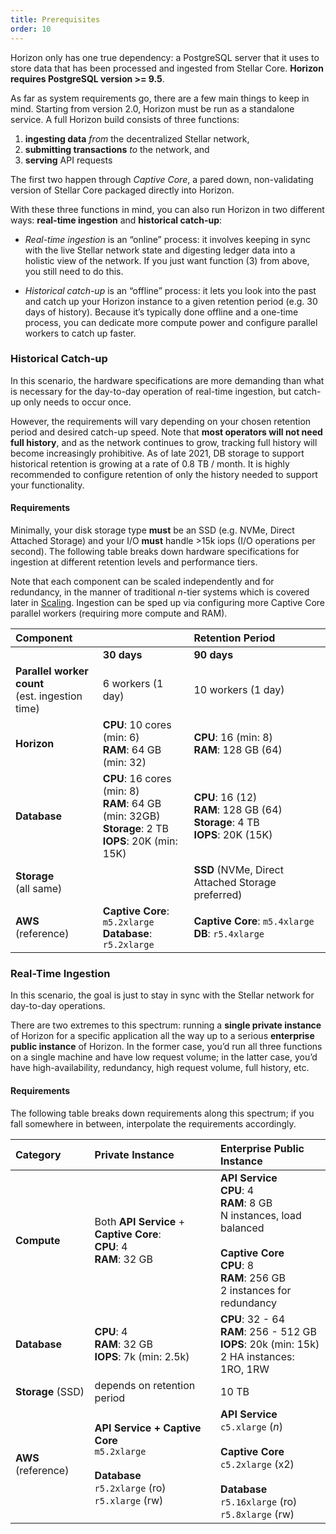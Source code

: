 ```yaml
---
title: Prerequisites
order: 10
---
```


Horizon only has one true dependency: a PostgreSQL server that it uses to store data that has been processed and ingested from Stellar Core. **Horizon requires PostgreSQL version >= 9.5**.

As far as system requirements go, there are a few main things to keep in mind. Starting from version 2.0, Horizon must be run as a standalone service. A full Horizon build consists of three functions:

  1. **ingesting data** *from* the decentralized Stellar network,
  3. **submitting transactions** *to* the network, and
  2. **serving** API requests

The first two happen through *Captive Core*, a pared down, non-validating version of Stellar Core packaged directly into Horizon.

With these three functions in mind, you can also run Horizon in two different ways: **real-time ingestion** and **historical catch-up**:

  - _Real-time ingestion_ is an “online” process: it involves keeping in sync with the live Stellar network state and digesting ledger data into a holistic view of the network. If you just want function (3) from above, you still need to do this.

  - _Historical catch-up_ is an “offline” process: it lets you look into the past and catch up your Horizon instance to a given retention period (e.g. 30 days of history). Because it’s typically done offline and a one-time process, you can dedicate more compute power and configure parallel workers to catch up faster.

### Historical Catch-up

In this scenario, the hardware specifications are more demanding than what is necessary for the day-to-day operation of real-time ingestion, but catch-up only needs to occur once.

However, the requirements will vary depending on your chosen retention period and desired catch-up speed. Note that **most operators will not need full history**, and as the network continues to grow, tracking full history will become increasingly prohibitive. As of late 2021, DB storage to support historical retention is growing at a rate of 0.8 TB / month. It is highly recommended to configure retention of only the history needed to support your functionality.

#### Requirements
Minimally, your disk storage type **must** be an SSD (e.g. NVMe, Direct Attached Storage) and your I/O **must** handle >15k iops (I/O operations per second). The following table breaks down hardware specifications for ingestion at different retention levels and performance tiers.

Note that each component can be scaled independently and for redundancy, in the manner of traditional *n*-tier systems which is covered later in [Scaling](./scaling.mdx). Ingestion can be sped up via configuring more Captive Core parallel workers (requiring more compute and RAM).

| Component |   | Retention Period |
|:----------|:--|:-----------------|
| | **30 days** | **90 days** | **Full History** |
| **Parallel worker count**<br/>(est. ingestion time) | 6 workers (1 day) | 10 workers (1 day) | 20+ workers (2 days) |
| **Horizon** | **CPU**: 10 cores (min: 6) <br/>**RAM**: 64 GB (min: 32)<br/> | **CPU**: 16 (min: 8)<br/> **RAM**: 128 GB (64)<br/> | **CPU**: 16 (10)<br/> **RAM**: 512 GB (256) |
| **Database** | **CPU**: 16 cores (min: 8)<br/>**RAM**: 64 GB (min: 32GB)<br/>**Storage**: 2 TB<br/>**IOPS**: 20K (min: 15K) | **CPU**: 16 (12)<br/>**RAM**: 128 GB (64)<br/>**Storage**: 4 TB<br/>**IOPS**: 20K (15K) | **CPU**: 64 (32)<br/>**RAM**: 512 GB (256)<br/>**Storage**: 10 TB<br/>**IOPS**: 20k (15k) |
| **Storage**<br/>(all same) | | **SSD** (NVMe, Direct Attached Storage preferred) | |
| **AWS**<br/>(reference) | **Captive Core**: `m5.2xlarge`<br/>**Database**: `r5.2xlarge` | **Captive Core**: `m5.4xlarge`<br/>**DB**: `r5.4xlarge`  | **Captive Core**: `c5.2xlarge` (x2)<br/>**DB**: `r5.16xlarge` (ro)<br/>`r5.8xlarge` (rw) |



### Real-Time Ingestion

In this scenario, the goal is just to stay in sync with the Stellar network for day-to-day operations.

There are two extremes to this spectrum: running a **single private instance** of Horizon for a specific application all the way up to a serious **enterprise public instance** of Horizon. In the former case, you’d run all three functions on a single machine and have low request volume; in the latter case, you’d have high-availability, redundancy, high request volume, full history, etc.

#### Requirements
The following table breaks down requirements along this spectrum; if you fall somewhere in between, interpolate the requirements accordingly.

| Category | Private Instance | Enterprise Public Instance |
|:---------|:-----------------|:---------------------------|
| **Compute** | Both **API Service** + **Captive Core**:<br/>**CPU**: 4<br/>**RAM**: 32 GB | **API Service**<br/>**CPU**: 4<br/>**RAM**: 8 GB<br/>N instances, load balanced <br/><br/> **Captive Core**<br/>**CPU**: 8<br/>**RAM**: 256 GB<br/>2 instances for redundancy |
| **Database** | **CPU**: 4<br/> **RAM**: 32 GB<br/> **IOPS**: 7k (min: 2.5k)     | **CPU**: 32 - 64<br/> **RAM**: 256 - 512 GB<br/> **IOPS**: 20k (min: 15k)<br/> 2 HA instances: 1RO, 1RW |
| **Storage** (SSD) | depends on retention period | 10 TB |
| **AWS** (reference) | **API Service + Captive Core**<br/>`m5.2xlarge`<br/><br/>**Database**<br/>`r5.2xlarge` (ro)<br/>`r5.xlarge` (rw) | **API Service**<br/>`c5.xlarge` (*n*) <br/><br/>**Captive Core**<br/>`c5.2xlarge` (x2)<br/><br/>**Database** `r5.16xlarge` (ro)<br/>`r5.8xlarge` (rw) |
